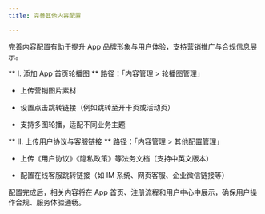 ```yaml
---
title: 完善其他内容配置

---
```

完善内容配置有助于提升 App 品牌形象与用户体验，支持营销推广与合规信息展示。

** I. 添加 App 首页轮播图 **
路径：「内容管理 > 轮播图管理」

* 上传营销图片素材

* 设置点击跳转链接（例如跳转至开卡页或活动页）

* 支持多图轮播，适配不同业务主题



** II. 上传用户协议与客服链接 **
路径：「内容管理 > 其他配置管理」

* 上传《用户协议》《隐私政策》等法务文档（支持中英文版本）

* 配置在线客服跳转链接（如 IM 系统、网页客服、企业微信链接等）


配置完成后，相关内容将在 App 首页、注册流程和用户中心中展示，确保用户操作合规、服务体验通畅。

